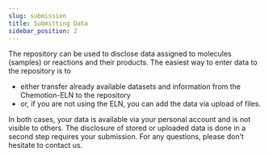 ```yaml
---
slug: submission
title: Submitting Data
sidebar_position: 2
---
```



The repository can be used to disclose data assigned to molecules (samples) or reactions and their products. The easiest way to enter data to the repository is to 
- either transfer already available datasets and information from the Chemotion-ELN to the repository
- or, if you are not using the ELN, you can add the data via upload of files. 

In both cases, your data is available via your personal account and is not visible to others. The disclosure of stored or uploaded data is done in a second step requires your submission.
For any questions, please don’t hesitate to contact us.
